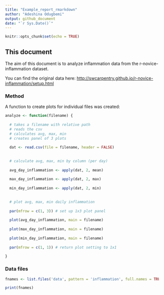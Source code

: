 ```yaml
---
title: "Example_report_rmarkdown"
author: "Adeshina Odugbemi"
output: github_document
date: "`r Sys.Date()`"
---
```


```r
knitr::opts_chunk$set(echo = TRUE)
```

## This document

The aim of this document is to analyze inflammation data from the r-novice-inflammation dataset.

You can find the original data here: <http://swcarpentry.github.io/r-novice-inflammation/setup.html>

### Method

A function to create plots for individual files was created:

```r

analyze <- function(filename) {
  
  # takes a filename with relative path
  # reads the csv
  # calculates avg, max, min
  # creates panel of 3 plots
  
  dat <- read.csv(file = filename, header = FALSE)
  
  
  # calculate avg, max, min by column (per day)
  
  avg_day_inflammation <- apply(dat, 2, mean)
  
  max_day_inflammation <- apply(dat, 2, max)
  
  min_day_inflammation <- apply(dat, 2, min)
  
  
  # plot avg, max, min daily inflammation
  
  par(mfrow = c(1, 3)) # set up 1x3 plot panel
  
  plot(avg_day_inflammation, main = filename)
  
  plot(max_day_inflammation, main = filename)
  
  plot(min_day_inflammation, main = filename)
  
  par(mfrow = c(1, 1)) # return plot setting to 1x1
  
}

```

### Data files

```r

fnames <- list.files('data', pattern = 'inflammation', full.names = TRUE)

print(fnames)

```



